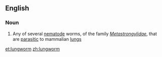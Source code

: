 ==English==

===Noun===
{{en-noun}}

# Any of several [[nematode]] worms, of the family ''[[Metastrongylidae]]'', that are [[parasitic]] to mammalian [[lung]]s

[[et:lungworm]]
[[zh:lungworm]]